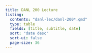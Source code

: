 ```yaml
---
title: DANL 200 Lecture
listing:
  contents: "danl-lec/danl-200*.qmd"
  type: table
  fields: [title, subtitle, date]
  sort: "date desc"
  sort-ui: false
  page-size: 36
---
```

